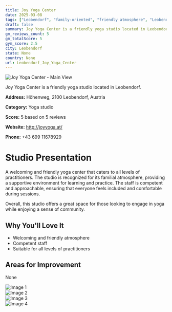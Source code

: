 ```yaml
---
title: Joy Yoga Center
date: 2025-03-08
tags: ["Leobendorf", "family-oriented", "friendly atmosphere", "Leobendorf"]  
draft: false
summary: Joy Yoga Center is a friendly yoga studio located in Leobendorf.
gm_reviews_count: 5
gm_totalScore: 5
gym_score: 2.5
city: Leobendorf
state: None
country: None
url: Leobendorf_Joy_Yoga_Center
---
```


<div className="aspect-[16/9] relative my-8">
  <img 
    src="https://lh3.googleusercontent.com/gps-cs-s/AB5caB_VmNhNuV9GobEglkk306Ciejr85eB4RlnQnamjw4YNkvVQt_FuXyByUknCvqXDKQS1QSKQSsoGIcO4h5dgej-8Ind21OLroxl83LfyU4Mu5rtD-C5osBJkDdS4V1P86pWpOtc2=w1920-h1080-k-no"
    alt="Joy Yoga Center - Main View"
    className="object-cover absolute inset-0 w-full h-full rounded-lg"
  />
</div>

Joy Yoga Center is a friendly yoga studio located in Leobendorf.

**Address:** Höhenweg, 2100 Leobendorf, Austria

**Category:** Yoga studio

**Score:** 5 based on 5 reviews

**Website:** http://joyyoga.at/

**Phone:** +43 699 11678929

# Studio Presentation

A welcoming and friendly yoga center that caters to all levels of practitioners. The studio is recognized for its familial atmosphere, providing a supportive environment for learning and practice. The staff is competent and approachable, ensuring that everyone feels included and comfortable during sessions.

Overall, this studio offers a great space for those looking to engage in yoga while enjoying a sense of community.

## Why You'll Love It

- Welcoming and friendly atmosphere
- Competent staff
- Suitable for all levels of practitioners

## Areas for Improvement

None

<div className="grid grid-cols-1 xl:grid-cols-2 gap-4 my-8">
<div className="aspect-[4/3] relative"><img src="https://streetviewpixels-pa.googleapis.com/v1/thumbnail?panoid=OqsRDfrvaK8dQU09dmQY6g&cb_client=maps_sv.tactile.gps&w=203&h=100&yaw=222.95949&pitch=0&thumbfov=100" alt="Image 1" className="object-cover absolute inset-0 w-full h-full rounded-lg" /></div>
<div className="aspect-[4/3] relative"><img src="https://lh5.googleusercontent.com/p/AF1QipMLakTFoo1xcxPGOZl3eUN5mM6euZJn9sORqH_i=w1920-h1080-k-no" alt="Image 2" className="object-cover absolute inset-0 w-full h-full rounded-lg" /></div>
<div className="aspect-[4/3] relative"><img src="https://lh5.googleusercontent.com/p/AF1QipMLakTFoo1xcxPGOZl3eUN5mM6euZJn9sORqH_i=w1920-h1080-k-no" alt="Image 3" className="object-cover absolute inset-0 w-full h-full rounded-lg" /></div>
<div className="aspect-[4/3] relative"><img src="https://streetviewpixels-pa.googleapis.com/v1/thumbnail?panoid=OqsRDfrvaK8dQU09dmQY6g&cb_client=maps_sv.tactile.gps&w=203&h=100&yaw=222.95949&pitch=0&thumbfov=100" alt="Image 4" className="object-cover absolute inset-0 w-full h-full rounded-lg" /></div>
</div>